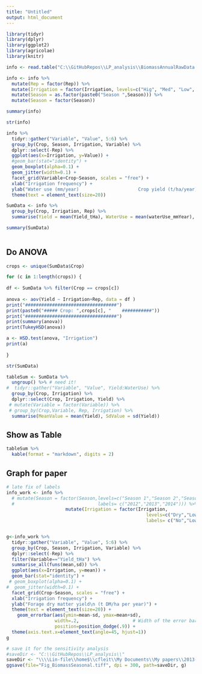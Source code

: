 ```yaml
---
title: "Untitled"
output: html_document
---
```

```r
library(tidyr)
library(dplyr)
library(ggplot2)
library(agricolae)
library(knitr)
```

```r
info <- read.table("C:\\GitHubRepos\\LP_analysis\\BiomassAnnualRawData.txt", header=TRUE)

info <- info %>%
  mutate(Rep = factor(Rep)) %>%
  mutate(Irrigation = factor(Irrigation, levels=c("Hig", "Med", "Low", "Dry"))) %>%
  mutate(Season = as.factor(paste0("Season ",Season))) %>%
  mutate(Season = factor(Season))

summary(info)
```

```r
str(info)
```

```r

info %>%
  tidyr::gather("Variable", "Value", 5:6) %>%
  group_by(Crop, Season, Irrigation, Variable) %>%
  dplyr::select(-Rep) %>%
  ggplot(aes(x=Irrigation, y=Value)) +
  #geom_bar(stat="identity") + 
  geom_boxplot(alpha=0.1) +
  geom_jitter(width=0.1) +
  facet_grid(Variable+Crop~Season, scales = "free") +
  xlab("Irrigation frequency") +
  ylab("Water use (mm/year)                      Crop yield (t/ha/year)") +
  theme(text = element_text(size=20))
```

```r

SumData <- info %>%
  group_by(Crop, Irrigation, Rep) %>%
  summarise(Yield = mean(Yield_tHa), WaterUse = mean(waterUse_mmYear), WUE=Yield*1000/WaterUse) 

summary(SumData)
  
```

## Do ANOVA

```r

crops <- unique(SumData$Crop)

for (c in 1:length(crops)) {
  
df <- SumData %>% filter(Crop == crops[c])
  
anova <- aov(Yield ~ Irrigation+Rep, data = df )
print("##################################")
print(paste0("##### Crop: ",crops[c], "    ###########"))
print("##################################")
print(summary(anova))
print(TukeyHSD(anova))

a <- HSD.test(anova, "Irrigation")
print(a)
  
}

```

```r

str(SumData)

tableSum <- SumData %>%
  ungroup() %>% # need it!
#  tidyr::gather("Variable", "Value", Yield:WaterUse) %>%
  group_by(Crop, Irrigation) %>%
  dplyr::select(Crop, Irrigation, Yield) %>%
 # mutate(Variable = factor(Variable)) %>%
 # group_by(Crop,Variable, Rep, Irrigation) %>%
  summarise(MeanValue = mean(Yield), SdValue = sd(Yield))


```

## Show as Table

```r
tableSum %>%
  kable(format = "markdown", digits = 2)
```

## Graph for paper

```r

# late fix of labels
info_work <- info %>% 
  # mutate(Season = factor(Season,levels=c("Season 1","Season 2","Season 3"),
  #                               labels= c("2012","2013","2014"))) %>%
                      mutate(Irrigation = factor(Irrigation, 
                                                    levels=c("Dry","Low","Med","Hig"),
                                                    labels= c("No","Low","Medium", "High"))) # re-order factors


g<-info_work %>%
  tidyr::gather("Variable", "Value", 5:6) %>%
  group_by(Crop, Season, Irrigation, Variable) %>%
  dplyr::select(-Rep) %>%
  filter(Variable=="Yield_tHa") %>%
  summarise_all(funs(mean,sd)) %>%
  ggplot(aes(x=Irrigation, y=mean)) +
  geom_bar(stat="identity") + 
 # geom_boxplot(alpha=0.1) +
#  geom_jitter(width=0.1) +
  facet_grid(Crop~Season, scales = "free") +
  xlab("Irrigation frequency") +
  ylab("Forage dry matter yield\n (t DM/ha per year)") +
  theme(text = element_text(size=20)) +
    geom_errorbar(aes(ymin=mean-sd, ymax=mean+sd),
                  width=.2,                    # Width of the error bars
                  position=position_dodge(.9)) +
  theme(axis.text.x=element_text(angle=45, hjust=1))
g

# save it for the sensitivity analysis
#saveDir <- "C:\\GitHubRepos\\LP_analysis\\"
saveDir <- "\\\\Lin-file\\home$\\cfleit\\My Documents\\My papers\\2013-LucernePasture\\kl\\submitted\\round_6"
ggsave(file="Fig_BiomassSeasonal.tiff", dpi = 300, path=saveDir, g)
```


